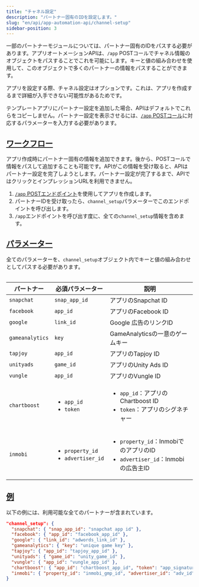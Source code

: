 ```yaml
---
title: "チャネル設定"
description: "パートナー固有のIDを設定します。"
slug: "en/api/app-automation-api/channel-setup"
sidebar-position: 3
---
```

一部のパートナーモジュールについては、パートナー固有のIDをパスする必要があります。アプリオートメーションAPIは、`/app` POSTコールでチャネル情報のオブジェクトをパスすることでこれを可能にします。キーと値の組み合わせを使用して、このオブジェクトで多くのパートナーの情報をパスすることができます。
<callout type="note"> 

アプリを設定する際、チャネル設定はオプションです。これは、アプリを作成するまで詳細が入手できない可能性があるためです。
</Callout> 

テンプレートアプリにパートナー設定を追加した場合、APIはデフォルトでこれらをコピーしません。パートナー設定を表示させるには、[`/app` POSTコール](/en/api/app-automation-api/app-endpoint#parameters)に対応するパラメーターを入力する必要があります。

[ワークフロー](workflow)
------------------

アプリ作成時にパートナー固有の情報を追加できます。後から、POSTコールで情報をパスして追加することも可能です。APIがこの情報を受け取ると、APIはパートナー設定を完了しようとします。パートナー設定が完了するまで、APIではクリックとインプレッションURLを利用できません。

1. [`/app` POSTエンドポイント](/en/api/app-automation-api/app-endpoint#parameters)を使用してアプリを作成します。
2. パートナーIDを受け取ったら、`channel_setup`パラメーターでこのエンドポイントを呼び出します。
3. `/app`エンドポイントを呼び出す度に、全ての`channel_setup`情報を含めます。

[パラメーター](parameters)
--------------------

<callout type="important"> 

全てのパラメーターを、`channel_setup`オブジェクト内でキーと値の組み合わせとしてパスする必要があります。
</Callout> <table> 

|      パートナー      |                        必須パラメーター                         |                                         説明                                          |
|-----------------|---------------------------------------------------------|-------------------------------------------------------------------------------------|
| `snapchat`      | `snap_app_id`                                           | アプリのSnapchat ID                                                                     |
| `facebook`      | `app_id`                                                | アプリのFacebook ID                                                                     |
| `google`        | `link_id`                                               | Google 広告のリンクID                                                                     |
| `gameanalytics` | `key`                                                   | GameAnalyticsの一意のゲームキー                                                              |
| `tapjoy`        | `app_id`                                                | アプリのTapjoy ID                                                                       |
| `unityads`      | `game_id`                                               | アプリのUnity Ads ID                                                                    |
| `vungle`        | `app_id`                                                | アプリのVungle ID                                                                       |
| `chartboost`    | <ul><li>`app_id`</li><li>`token`</li></ul>              | <ul><li>`app_id`：アプリのChartboost ID</li><li>`token`：アプリのシグネチャー</li></ul>             |
| `inmobi`        | <ul><li>`property_id`</li><li>`advertiser_id`</li></ul> | <ul><li>`property_id`：InmobiでのアプリのID</li><li>`advertiser_id`：Inmobiの広告主ID</li></ul> |

</Table> 

[例](example)
------------

以下の例には、利用可能な全てのパートナーが含まれています。
<codeblock title="利用可能なパートナー"> 

```json
"channel_setup": {
  "snapchat": { "snap_app_id": "snapchat app id" },
  "facebook": { "app_id": "facebook_app_id" },
  "google": { "link_id": "adwords_link_id" },
  "gameanalytics": { "key": "unique game key" },
  "tapjoy": { "app_id": "tapjoy_app_id" },
  "unityads": { "game_id": "unity_game_id" },
  "vungle": { "app_id": "vungle_app_id" },
  "chartboost": { "app_id": "chartboost_app_id", "token": "app_signature" },
  "inmobi": { "property_id": "inmobi_gmp_id", "advertiser_id": "adv_id" }
}
```

</CodeBlock>

